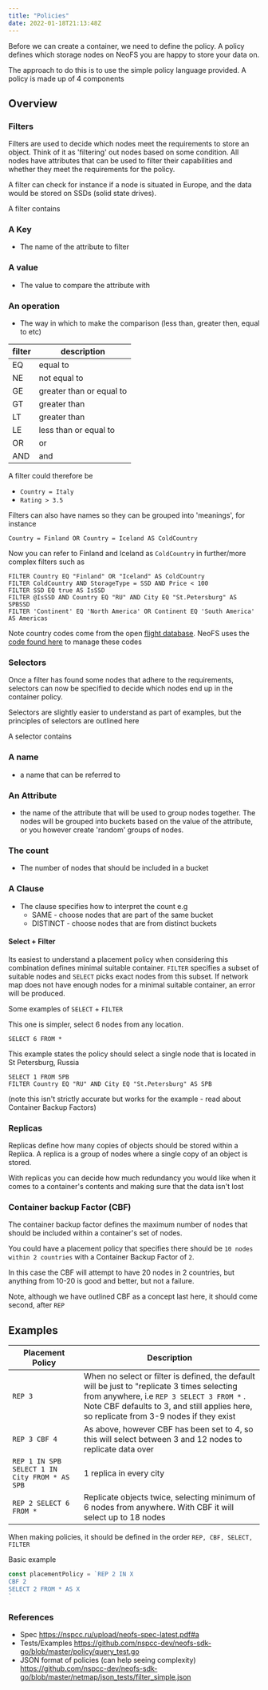```yaml
---
title: "Policies"
date: 2022-01-18T21:13:48Z
---
```



Before we can create a container, we need to define the policy. A policy defines which storage nodes on NeoFS you are happy to store your data on.

The approach to do this is to use the simple policy language provided. A policy is made up of 4 components

## Overview

### Filters

Filters are used to decide which nodes meet the requirements to store an object. Think of it as 'filtering' out nodes based on some condition. All nodes have attributes that can be used to filter their capabilities and whether they meet the requirements for the policy.

A filter can check for instance if a node is situated in Europe, and the data would be stored on SSDs (solid state drives).

A filter contains

### A Key
  * The name of the attribute to filter
### A value
  * The value to compare the attribute with
### An operation
  * The way in which to make the comparison (less than, greater then, equal to etc)

| filter | description |
| ------ | ------ |
| EQ | equal to |
| NE | not equal to |
| GE | greater than or equal to |
| GT | greater than |
| LT | greater than |
| LE | less than or equal to |
| OR | or |
| AND | and |

A filter could therefore be 

- `Country = Italy`
- `Rating > 3.5`

Filters can also have names so they can be grouped into 'meanings', for instance

```shell
Country = Finland OR Country = Iceland AS ColdCountry
```

Now you can refer to Finland and Iceland as `ColdCountry` in further/more complex filters such as

```shell
FILTER Country EQ "Finland" OR "Iceland" AS ColdCountry
FILTER ColdCountry AND StorageType = SSD AND Price < 100
FILTER SSD EQ true AS IsSSD
FILTER @IsSSD AND Country EQ "RU" AND City EQ "St.Petersburg" AS SPBSSD
FILTER 'Continent' EQ 'North America' OR Continent EQ 'South America' AS Americas
```


Note country codes come from the open [flight database](https://raw.githubusercontent.com/jpatokal/openflights/master/data/countries.dat). NeoFS uses the [code found here](https://github.com/nspcc-dev/neofs-locode-db) to manage these codes
### Selectors

Once a filter has found some nodes that adhere to the requirements, selectors can now be specified to decide which nodes end up in the container policy.

Selectors are slightly easier to understand as part of examples, but the principles of selectors are outlined here

A selector contains

### A name
  * a name that can be referred to 
### An Attribute
  * the name of the attribute that will be used to group nodes together. The nodes will be grouped into buckets based on the value of the attribute, or you however create 'random' groups of nodes.
### The count
  * The number of nodes that should be included in a bucket
### A Clause
  * The clause specifies how to interpret the count e.g
    * SAME - choose nodes that are part of the same bucket
    * DISTINCT - choose nodes that are from distinct buckets


#### Select + Filter

Its easiest to understand a placement policy when considering this combination defines minimal suitable container. `FILTER` specifies a subset of suitable nodes and `SELECT` picks exact nodes from this subset. If network map does not have enough nodes for a minimal suitable container, an error will be produced.

Some examples of `SELECT` + `FILTER`

This one is simpler, select 6 nodes from any location.

```
SELECT 6 FROM *
```

This example states the policy should select a single node that is located in St Petersburg, Russia

```
SELECT 1 FROM SPB
FILTER Country EQ "RU" AND City EQ "St.Petersburg" AS SPB
```

(note this isn't strictly accurate but works for the example - read about Container Backup Factors)

### Replicas

Replicas define how many copies of objects should be stored within a Replica. A replica is a group of nodes where a single copy of an object is stored. 

With replicas you can decide how much redundancy you would like when it comes to a container's contents and making sure that the data isn't lost


### Container backup Factor (CBF)

The container backup factor defines the maximum number of nodes that should be included within a container's set of nodes.

You could have a placement policy that specifies there should be `10 nodes within 2 countries` with a Container Backup Factor of `2`.

In this case the CBF will attempt to have 20 nodes in 2 countries, but anything from 10-20 is good and better, but not a failure.

Note, although we have outlined CBF as a concept last here, it should come second, after `REP`

## Examples

| Placement Policy | Description |
|-------|-------|
| `REP 3` | When no select or filter is defined, the default will be just to "replicate 3 times selecting from anywhere, i.e `REP 3 SELECT 3 FROM *` . Note CBF defaults to 3, and still applies here, so replicate from 3-9 nodes if they exist |
| `REP 3 CBF 4` | As above, however CBF has been set to 4, so this will select between 3 and 12 nodes to replicate data over |
| `REP 1 IN SPB SELECT 1 IN City FROM * AS SPB` | 1 replica in every city |
| `REP 2 SELECT 6 FROM *` | Replicate objects twice, selecting minimum of 6 nodes from anywhere. With CBF it will select up to 18 nodes |

When making policies, it should be defined in the order `REP, CBF, SELECT, FILTER`

Basic example

```go
const placementPolicy = `REP 2 IN X
CBF 2
SELECT 2 FROM * AS X
`
```

### References

* Spec https://nspcc.ru/upload/neofs-spec-latest.pdf#a
* Tests/Examples https://github.com/nspcc-dev/neofs-sdk-go/blob/master/policy/query_test.go
* JSON format of policies (can help seeing complexity) https://github.com/nspcc-dev/neofs-sdk-go/blob/master/netmap/json_tests/filter_simple.json
